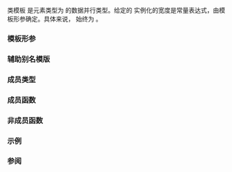 {{cpp/experimental/title|simd_mask}}
{{cpp/experimental/simd/simd_mask/navbar}}

{{ddcl|header=experimental/simd|since=parallelism_ts_2|1=
template&lt; class T, class Abi = simd_abi::compatible&lt;T&gt; &gt;
class simd_mask;
}}

类模板 {{tt|simd_mask}} 是元素类型为 {{c/core|bool}} 的数据并行类型。给定的 {{tt|simd_mask}} 实例化的宽度是常量表达式，由模板形参确定。具体来说，{{c|simd_mask&lt;T, Abi&gt;::size()}} 始终为 {{c|simd&lt;T, Abi&gt;::size()}}。

===模板形参===
{{par begin}}
{{par | T |应用 {{tt|simd_mask}} 的元素类型}}
{{par | Abi |应用 {{tt|simd_mask}} 的 ABI 类型}}
{{par end}}

===辅助别名模版===
{{dsc begin}}
{{dsc hitem |模板|定义}}
{{dsc|{{c|template&lt; class T, int N &gt; using fixed_size_simd_mask}}|{{c|simd_mask&lt;T, simd_abi::fixed_size&lt;N&gt;&gt;}}}}
{{dsc|{{c|template&lt; class T &gt; using native_simd_mask}}|{{c|simd_mask&lt;T, simd_abi::native&lt;T&gt;&gt;}}}}
{{dsc end}}

===成员类型===

{{dsc begin}}
{{dsc hitem |成员类型|定义}}
{{dsc | {{tt|value_type}} | {{c|bool}}}}
{{dsc | {{tt|reference}} |实现定义}}
{{dsc | {{tt|simd_type}} | {{c|simd&lt;T, Abi&gt;}}}}
{{dsc | {{tt|abi_type}} | {{c|Abi}}}}
{{dsc end}}

===成员函数===
{{dsc begin}}
{{dsc inc|cpp/experimental/simd/simd_mask/dsc constructor}}
{{dsc inc|cpp/experimental/simd/simd_mask/dsc copy_from}}
{{dsc inc|cpp/experimental/simd/simd_mask/dsc copy_to}}
{{dsc inc|cpp/experimental/simd/simd_mask/dsc operator_at}}
{{dsc inc|cpp/experimental/simd/simd_mask/dsc operator_mem_logic}}
{{dsc inc|cpp/experimental/simd/simd_mask/dsc size}}
{{dsc end}}

===非成员函数===
{{dsc begin}}
{{dsc inc|cpp/experimental/simd/simd_mask/dsc operator_logic}}
{{dsc inc|cpp/experimental/simd/simd_mask/dsc operator_bitwise}}
{{dsc inc|cpp/experimental/simd/simd_mask/dsc operator_compound}}
{{dsc inc|cpp/experimental/simd/simd_mask/dsc operator_relation}}
{{dsc end}}

===示例===
{{example}}

===参阅===
{{dsc begin}}
{{dsc inc|cpp/experimental/simd/dsc simd}}
{{dsc inc|cpp/numeric/valarray/dsc mask_array}}
{{dsc end}}

{{langlinks|en}}